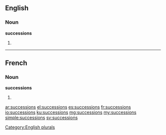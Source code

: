 ==English==

===Noun===
'''successions'''

# {{plural of|succession}}

[[Category:English plurals]]

----

==French==

===Noun===
'''successions''' {{f}}

# {{plural of|succession|lang=fr}}

[[ar:successions]]
[[el:successions]]
[[es:successions]]
[[fr:successions]]
[[io:successions]]
[[ku:successions]]
[[mg:successions]]
[[my:successions]]
[[simple:successions]]
[[sv:successions]]